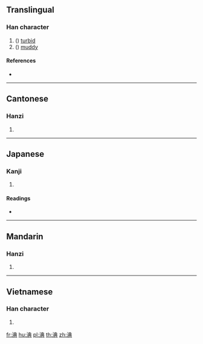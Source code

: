 {{character info/new}}
==Translingual==

===Han character===
{{Han char|rn=85|rad=水|as=08|sn=11|four=35181|canj=ETBC|ids=⿰氵典}}

# ({{zh-only|淟涊}}) [[turbid]]
# ({{zh-only|淟涊}}) [[muddy]]

====References====
* {{Han ref|kx=0630.120|dkj=17654|dj=1032.120|hdz=31650.010|uh=6DDF|ud=28127|bh=D5EE|bd=54766}}

----

==Cantonese==

===Hanzi===
{{yue-hanzi|jyut=|y=tin2}}

# {{defn|lang=yue|sort=水08}}

----

==Japanese==

===Kanji===
{{ja-kanji|grade=|rs=水08}}

# {{defn|lang=ja|sort=水08}}

====Readings====
* {{ja-readings|on=[[てん]] (ten), [[とん]] (ton)|kun=[[にごる]] (nigoru)}}

----

==Mandarin==

===Hanzi===
{{cmn-hanzi|pin=[[pèi]] ([[pei4]]), [[tiǎn]] ([[tian3]])|wg=p'ei<sup>4</sup>, t'ien<sup>3</sup>}}

# {{defn|lang=cmn|sort=水08}}

----

==Vietnamese==

===Han character===
{{vi-hantu|sượng|rs=水08}}

# {{defn|lang=vi|sort=水08}}

[[fr:淟]]
[[hu:淟]]
[[pl:淟]]
[[th:淟]]
[[zh:淟]]